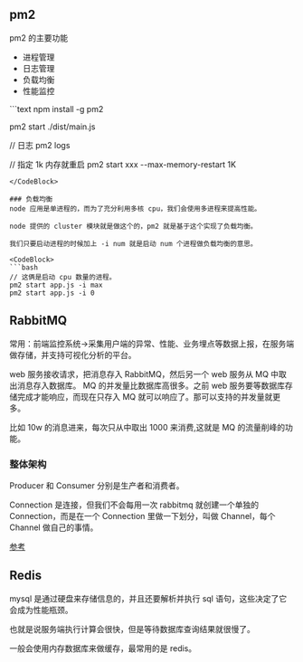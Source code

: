 
## pm2
pm2 的主要功能
* 进程管理
* 日志管理
* 负载均衡
* 性能监控

<CodeBlock>
```text
</CodeBlock>
npm install -g pm2

pm2 start ./dist/main.js

// 日志
pm2 logs

// 指定 1k 内存就重启
pm2 start xxx --max-memory-restart 1K
```
</CodeBlock>

### 负载均衡
node 应用是单进程的，而为了充分利用多核 cpu，我们会使用多进程来提高性能。

node 提供的 cluster 模块就是做这个的，pm2 就是基于这个实现了负载均衡。

我们只要启动进程的时候加上 -i num 就是启动 num 个进程做负载均衡的意思。

<CodeBlock>
```bash
// 这俩是启动 cpu 数量的进程。
pm2 start app.js -i max 
pm2 start app.js -i 0
```
</CodeBlock>

## RabbitMQ
常用：前端监控系统->采集用户端的异常、性能、业务埋点等数据上报，在服务端做存储，并支持可视化分析的平台。

web 服务接收请求，把消息存入 RabbitMQ，然后另一个 web 服务从 MQ 中取出消息存入数据库。
MQ 的并发量比数据库高很多。之前 web 服务要等数据库存储完成才能响应，而现在只存入 MQ 就可以响应了。那可以支持的并发量就更多。

比如 10w 的消息进来，每次只从中取出 1000 来消费,这就是 MQ 的流量削峰的功能。

### 整体架构
Producer 和 Consumer 分别是生产者和消费者。

Connection 是连接，但我们不会每用一次 rabbitmq 就创建一个单独的 Connection，而是在一个 Connection 里做一下划分，叫做 Channel，每个 Channel 做自己的事情。

[参考](https://zhuanlan.zhihu.com/p/624480021)

## Redis
mysql 是通过硬盘来存储信息的，并且还要解析并执行 sql 语句，这些决定了它会成为性能瓶颈。

也就是说服务端执行计算会很快，但是等待数据库查询结果就很慢了。

一般会使用内存数据库来做缓存，最常用的是 redis。